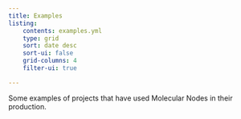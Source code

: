 ```yaml
---
title: Examples
listing: 
    contents: examples.yml
    type: grid
    sort: date desc
    sort-ui: false
    grid-columns: 4
    filter-ui: true

---
```


Some examples of projects that have used Molecular Nodes in their production.